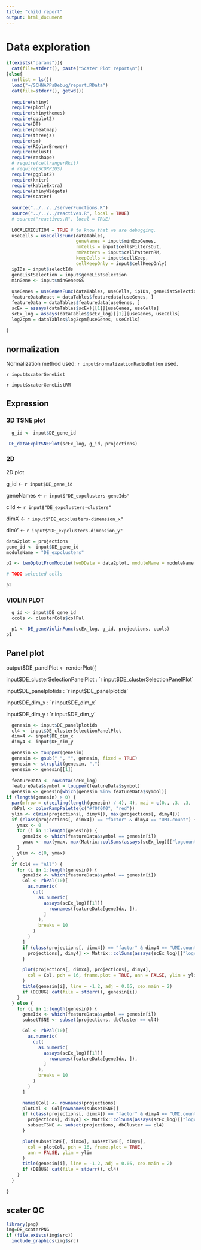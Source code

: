 ```yaml
---
title: "child report"
output: html_document
---
```


# Data exploration

```r
if(exists("params")){
  cat(file=stderr(), paste("Scater Plot report\n"))
}else{
  rm(list = ls())
  load("~/SCHNAPPsDebug/report.RData")
  cat(file=stderr(), getwd())
  
  require(shiny)
  require(plotly)
  require(shinythemes)
  require(ggplot2)
  require(DT)
  require(pheatmap)
  require(threejs)
  require(sm)
  require(RColorBrewer)
  require(mclust)
  require(reshape)
  # require(cellrangerRkit)
  # require(SCORPIUS)
  require(ggplot2)
  require(knitr)
  require(kableExtra)
  require(shinyWidgets)
  require(scater)
  
  source("../../../serverFunctions.R")
  source("../../../reactives.R", local = TRUE)
  # source("reactives.R", local = TRUE)
  
  LOCALEXECUTION = TRUE # to know that we are debugging.
  useCells = useCellsFunc(dataTables, 
                          geneNames = input$minExpGenes,
                          rmCells = input$cellsFiltersOut,
                          rmPattern = input$cellPatternRM,
                          keepCells = input$cellKeep,
                          cellKeepOnly = input$cellKeepOnly)
  ipIDs = input$selectIds
  geneListSelection = input$geneListSelection
  minGene <- input$minGenesGS
  
  useGenes = useGenesFunc(dataTables, useCells, ipIDs, geneListSelection, minGene)
  featureDataReact = dataTables$featuredata[useGenes, ]
  featureData = dataTables$featuredata[useGenes, ]
  scEx = assays(dataTables$scEx)[[1]][useGenes, useCells]
  scEx_log = assays(dataTables$scEx_log)[[1]][useGenes, useCells]
  log2cpm = dataTables$log2cpm[useGenes, useCells]
  
}
```


## normalization

Normalization method used: `r input$normalizationRadioButton` used.


`r input$scaterGeneList`

`r input$scaterGeneListRM`


## Expression

### 3D TSNE plot

```r

  g_id <- input$DE_gene_id

 DE_dataExpltSNEPlot(scEx_log, g_id, projections)

```


### 2D 

2D plot 

g_id <- `r input$DE_gene_id`

geneNames <- `r input$"DE_expclusters-geneIds"`

clId <- `r input$"DE_expclusters-clusters"`

dimX <- `r input$"DE_expclusters-dimension_x"`

dimY <- `r input$"DE_expclusters-dimension_y"`


```r

data2plot = projections
gene_id <- input$DE_gene_id
moduleName = "DE_expclusters"

p2 <- twoDplotFromModule(twoDData = data2plot, moduleName = moduleName, input = input, projections = projections, g_id = gene_id) 

# TODO selected cells

p2

```



### VIOLIN PLOT 

```r

  g_id <- input$DE_gene_id
  ccols <- clusterCols$colPal

  p1 <- DE_geneViolinFunc(scEx_log, g_id, projections, ccols)
p1

```

## Panel plot
output$DE_panelPlot <- renderPlot({

input$DE_clusterSelectionPanelPlot : `r input$DE_clusterSelectionPanelPlot`

input$DE_panelplotids : `r input$DE_panelplotids`

input$DE_dim_x : `r input$DE_dim_x`

input$DE_dim_y : `r input$DE_dim_y`

```r

  genesin <- input$DE_panelplotids
  cl4 <- input$DE_clusterSelectionPanelPlot
  dimx4 <- input$DE_dim_x
  dimy4 <- input$DE_dim_y

  genesin <- toupper(genesin)
  genesin <- gsub(" ", "", genesin, fixed = TRUE)
  genesin <- strsplit(genesin, ",")
  genesin <- genesin[[1]]
 
  featureData <- rowData(scEx_log)
  featureData$symbol = toupper(featureData$symbol)
  genesin <- genesin[which(genesin %in% featureData$symbol)]
if (length(genesin) > 0) {
  par(mfrow = c(ceiling(length(genesin) / 4), 4), mai = c(0., .3, .3, .3))
  rbPal <- colorRampPalette(c("#f0f0f0", "red"))
  ylim <- c(min(projections[, dimy4]), max(projections[, dimy4]))
  if (class(projections[, dimx4]) == "factor" & dimy4 == "UMI.count") {
    ymax <- 0
    for (i in 1:length(genesin)) {
      geneIdx <- which(featureData$symbol == genesin[i])
      ymax <- max(ymax, max(Matrix::colSums(assays(scEx_log)[["logcounts"]][geneIdx, , drop = FALSE])))
    }
    ylim <- c(0, ymax)
  }
  if (cl4 == "All") {
    for (i in 1:length(genesin)) {
      geneIdx <- which(featureData$symbol == genesin[i])
      Col <- rbPal(10)[
        as.numeric(
          cut(
            as.numeric(
              assays(scEx_log)[[1]][
                rownames(featureData[geneIdx, ]),
              ]
            ),
            breaks = 10
          )
        )
      ]
      if (class(projections[, dimx4]) == "factor" & dimy4 == "UMI.count") {
        projections[, dimy4] <- Matrix::colSums(assays(scEx_log)[["logcounts"]][geneIdx, , drop = FALSE])
      }

      plot(projections[, dimx4], projections[, dimy4],
        col = Col, pch = 16, frame.plot = TRUE, ann = FALSE, ylim = ylim
      )
      title(genesin[i], line = -1.2, adj = 0.05, cex.main = 2)
      if (DEBUG) cat(file = stderr(), genesin[i])
    }
  } else {
    for (i in 1:length(genesin)) {
      geneIdx <- which(featureData$symbol == genesin[i])
      subsetTSNE <- subset(projections, dbCluster == cl4)

      Col <- rbPal(10)[
        as.numeric(
          cut(
            as.numeric(
              assays(scEx_log)[[1]][
                rownames(featureData[geneIdx, ]),
              ]
            ),
            breaks = 10
          )
        )
      ]

      names(Col) <- rownames(projections)
      plotCol <- Col[rownames(subsetTSNE)]
      if (class(projections[, dimx4]) == "factor" & dimy4 == "UMI.count") {
        projections[, dimy4] <- Matrix::colSums(assays(scEx_log)[["logcounts"]][geneIdx, , drop = FALSE])
        subsetTSNE <- subset(projections, dbCluster == cl4)
      }

      plot(subsetTSNE[, dimx4], subsetTSNE[, dimy4],
        col = plotCol, pch = 16, frame.plot = TRUE,
        ann = FALSE, ylim = ylim
      )
      title(genesin[i], line = -1.2, adj = 0.05, cex.main = 2)
      if (DEBUG) cat(file = stderr(), cl4)
    }
  }
  
}
```



## scater QC

```r
library(png)
img=DE_scaterPNG
if (file.exists(img$src))
  include_graphics(img$src)

```



